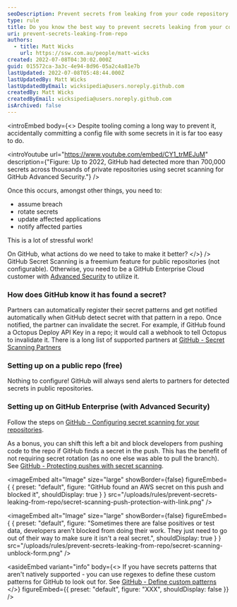 ```yaml
---
seoDescription: Prevent secrets from leaking from your code repository by utilizing GitHub's Secret Scanning feature for public repositories or GitHub Enterprise with Advanced Security.
type: rule
title: Do you know the best way to prevent secrets leaking from your code repository?
uri: prevent-secrets-leaking-from-repo
authors:
  - title: Matt Wicks
    url: https://ssw.com.au/people/matt-wicks
created: 2022-07-08T04:30:02.000Z
guid: 015572ca-3a3c-4e94-8d96-05a2c4a81e7b
lastUpdated: 2022-07-08T05:48:44.000Z
lastUpdatedBy: Matt Wicks
lastUpdatedByEmail: wicksipedia@users.noreply.github.com
createdBy: Matt Wicks
createdByEmail: wicksipedia@users.noreply.github.com
isArchived: false
---
```


<introEmbed
  body={<>
Despite tooling coming a long way to prevent it, accidentally committing a config file with some secrets in it is far too easy to do.

<introYoutube url="https://www.youtube.com/embed/CY1_trMEJuM" description={"Figure: Up to 2022, GitHub had detected more than 700,000 secrets across thousands of private repositories using secret scanning for GitHub Advanced Security."} />

Once this occurs, amongst other things, you need to:

- assume breach
- rotate secrets
- update affected applications
- notify affected parties

This is a lot of stressful work!

On GitHub, what actions do we need to take to make it better?
  </>}
/>
GitHub Secret Scanning is a freemium feature for public repositories (not configurable). Otherwise, you need to be a GitHub Enterprise Cloud customer with [Advanced Security](https://github.com/features/security) to utilize it.

### How does GitHub know it has found a secret?

Partners can automatically register their secret patterns and get notified automatically when GitHub detect secret with that pattern in a repo. Once notified, the partner can invalidate the secret. For example, if GitHub found a Octopus Deploy API Key in a repo; it would call a webhook to tell Octopus to invalidate it. There is a long list of supported partners at [GitHub - Secret Scanning Partners](https://docs.github.com/en/enterprise-cloud@latest/code-security/secret-scanning/secret-scanning-patterns)

### Setting up on a public repo (free)

Nothing to configure! GitHub will always send alerts to partners for detected secrets in public repositories.

### Setting up on GitHub Enterprise (with Advanced Security)

Follow the steps on [GitHub - Configuring secret scanning for your repositories](https://docs.github.com/en/enterprise-cloud@latest/code-security/secret-scanning/configuring-secret-scanning-for-your-repositories).

As a bonus, you can shift this left a bit and block developers from pushing code to the repo if GitHub finds a secret in the push. This has the benefit of not requiring secret rotation (as no one else was able to pull the branch). See [GitHub - Protecting pushes with secret scanning](https://docs.github.com/en/enterprise-cloud@latest/code-security/secret-scanning/protecting-pushes-with-secret-scanning).


<imageEmbed
  alt="Image"
  size="large"
  showBorder={false}
  figureEmbed={ {
    preset: "default",
    figure: "GitHub found an AWS secret on this push and blocked it",
    shouldDisplay: true
  } }
  src="/uploads/rules/prevent-secrets-leaking-from-repo/secret-scanning-push-protection-with-link.png"
/>


<imageEmbed
  alt="Image"
  size="large"
  showBorder={false}
  figureEmbed={ {
    preset: "default",
    figure: "Sometimes there are false positives or test data, developers aren't blocked from doing their work. They just need to go out of their way to make sure it isn't a real secret.",
    shouldDisplay: true
  } }
  src="/uploads/rules/prevent-secrets-leaking-from-repo/secret-scanning-unblock-form.png"
/>

<asideEmbed
  variant="info"
  body={<>
    If you have secrets patterns that aren't natively supported - you can use regexes to define these custom patterns for GitHub to look out for. See [GitHub - Define custom patterns](https://docs.github.com/en/enterprise-cloud@latest/code-security/secret-scanning/defining-custom-patterns-for-secret-scanning)
  </>}
  figureEmbed={{
    preset: "default",
    figure: "XXX",
    shouldDisplay: false
  }}
/>
